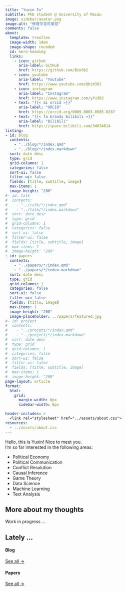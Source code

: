 ```yaml
---
title: "Yuxin Fu"
subtitle: PhD student @ University of Macau
image: sidebar/avatar.png
image-alt: "修塔尔克可爱捏"
comments: false
about:
  template: trestles
  image-width: 14em
  image-shape: rounded
  id: hero-heading
  links:
    - icon: github
      aria-label: GitHub
      href: https://github.com/Bim382
    - icon: youtube
      aria-label: "Youtube"
      href: https://www.youtube.com/@bim382
    - icon: instagram
      aria-label: "Instagram"
      href: https://www.instagram.com/yfu382
    - text: "{{< ai orcid >}}"
      aria-label: "ORCID"
      href: https://orcid.org/0009-0003-0905-0207
    - text: "{{< fa brands bilibili >}}"
      aria-label: "Bilibili"
      href: https://space.bilibili.com/34634614
listing: 
- id: blog
  contents: 
    - "../blog/*/index.qmd"
    - "../blog/*/index.markdown"
  sort: date desc
  type: grid
  grid-columns: 1
  categories: false
  sort-ui: false
  filter-ui: false
  fields: [title, subtitle, image]
  max-items: 1
  image-height: "200"
#- id: talk
#  contents: 
#    - "../talk/*/index.qmd"
#    - "../talk/*/index.markdown"
#  sort: date desc
#  type: grid
#  grid-columns: 1
#  categories: false
#  sort-ui: false
#  filter-ui: false
#  fields: [title, subtitle, image]
#  max-items: 1
#  image-height: "200"
- id: papers
  contents: 
    - "../papers/*/index.qmd"
    - "../papars/*/index.markdown"
  sort: date desc
  type: grid
  grid-columns: 1
  categories: false
  sort-ui: false
  filter-ui: false
  fields: [title, image]
  max-items: 1
  image-height: "200"
  image-placeholder: ../papers/featured.jpg
#- id: project
#  contents: 
#    - "../project/*/index.qmd"
#    - "../project/*/index.markdown"
#  sort: date desc
#  type: grid
#  grid-columns: 1
#  categories: false
#  sort-ui: false
#  filter-ui: false
#  fields: [title, subtitle, image]
#  max-items: 1
#  image-height: "200"
page-layout: article
format: 
  html: 
    grid:
      margin-width: 0px
      sidebar-width: 0px

header-includes: >
  <link rel="stylesheet" href="../assets/about.css">
resources:
  - ../assets/about.css
---
```


::: {#hero-heading}
<div class="h1">Hello, this is Yuxin! Nice to meet you.</div>

I'm so far interested in the following areas:
<ul>
  <li>Political Economy</li>
  <li>Political Communication</li>
  <li>Conflict Resolution</li>
  <li>Causal Inference</li>
  <li>Game Theory</li>
  <li>Data Science</li>
  <li>Machine Learning</li>
  <li>Text Analysis</li>
</ul>

:::

## More about my thoughts

Work in progress ...

## Lately ...

:::: {.grid}

::: {.g-col-4}
#### Blog
::: {#blog}
:::
[See all &rarr;](../blog){.about-links .subtitle}
:::

::: {.g-col-4}
#### Papers
::: {#papers}
:::
[See all &rarr;](../papers){.about-links .subtitle}
:::

::::
